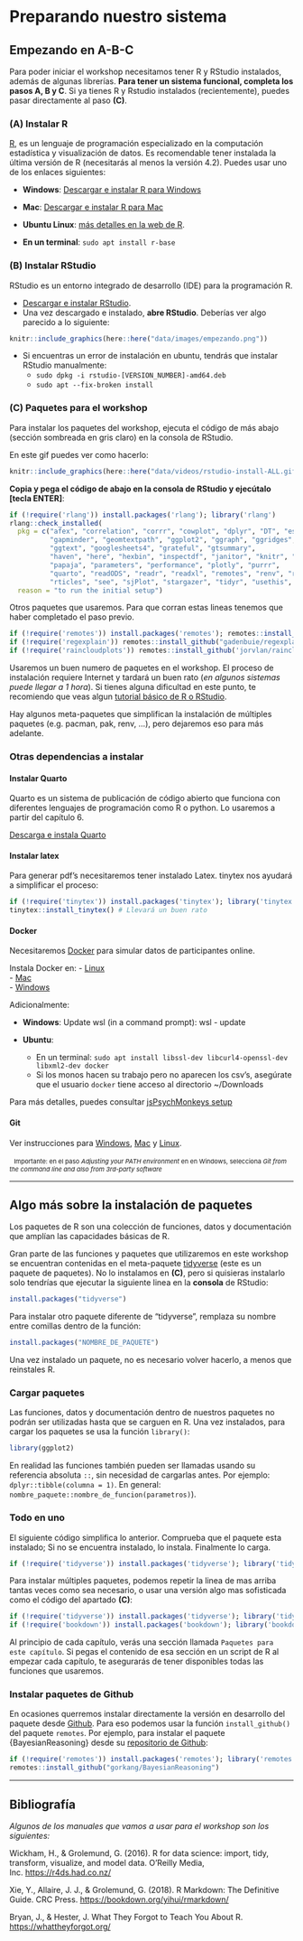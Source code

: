 # Preparando nuestro sistema {#preparando-sistema .unnumbered}

## Empezando en A-B-C {-}

Para poder iniciar el workshop necesitamos tener R y RStudio instalados, además de algunas librerías. **Para tener un sistema funcional, completa los pasos A, B y C**. Si ya tienes R y Rstudio instalados (recientemente), puedes pasar directamente al paso **(C)**.

### **(A)** Instalar R {.unnumbered}

[R](https://www.r-project.org/), es un lenguaje de programación especializado en la computación estadística y visualización de datos. Es recomendable tener instalada la última versión de R (necesitarás al menos la versión 4.2). Puedes usar uno de los enlaces siguientes:

-   **Windows**: [Descargar e instalar R para Windows](https://cran.r-project.org/bin/windows/base/)

-   **Mac**: [Descargar e instalar R para Mac](https://cran.r-project.org/bin/macosx/)

-   **Ubuntu Linux**: [más detalles en la web de R](https://cran.r-project.org/bin/linux/debian/). 

  + **En un terminal**: `sudo apt install r-base`  


### **(B)** Instalar RStudio {.unnumbered}

RStudio es un entorno integrado de desarrollo (IDE) para la programación R.

-   [Descargar e instalar RStudio](https://posit.co/download/rstudio-desktop/).
-   Una vez descargado e instalado, **abre RStudio**. Deberías ver algo parecido a lo siguiente:



```r
knitr::include_graphics(here::here("data/images/empezando.png"))
```

- Si encuentras un error de instalación en ubuntu, tendrás que instalar RStudio manualmente:
    + `sudo dpkg -i rstudio-[VERSION_NUMBER]-amd64.deb`
    + `sudo apt --fix-broken install`

### **(C)** Paquetes para el workshop {.unnumbered}

Para instalar los paquetes del workshop, ejecuta el código de más abajo (sección sombreada en gris claro) en la consola de RStudio.  

::: {.content-visible when-format="html"}

En este gif puedes ver como hacerlo:  

```r
knitr::include_graphics(here::here("data/videos/rstudio-install-ALL.gif"))
```

::: 

**Copia y pega el código de abajo en la consola de RStudio y ejecútalo [tecla ENTER]**:  

```r

if (!require('rlang')) install.packages('rlang'); library('rlang')
rlang::check_installed(
  pkg = c("afex", "correlation", "corrr", "cowplot", "dplyr", "DT", "esquisse",
          "gapminder", "geomtextpath", "ggplot2", "ggraph", "ggridges", "ggthemes", 
          "ggtext", "googlesheets4", "grateful", "gtsummary", 
          "haven", "here", "hexbin", "inspectdf", "janitor", "knitr", "lme4", 
          "papaja", "parameters", "performance", "plotly", "purrr", 
          "quarto", "readODS", "readr", "readxl", "remotes", "renv", "report", 
          "rticles", "see", "sjPlot", "stargazer", "tidyr", "usethis", "writexl"), 
  reason = "to run the initial setup")

```


Otros paquetes que usaremos. Para que corran estas lineas tenemos que haber completado el paso previo.  

```r

if (!require('remotes')) install.packages('remotes'); remotes::install_github('gorkang/jsPsychAdmin')
if (!require('regexplain')) remotes::install_github("gadenbuie/regexplain"); library('regexplain')
if (!require('raincloudplots')) remotes::install_github('jorvlan/raincloudplots'); library('raincloudplots')

```

Usaremos un buen numero de paquetes en el workshop. El proceso de instalación requiere Internet y tardará un buen rato (_en algunos sistemas puede llegar a 1 hora_). Si tienes alguna dificultad en este punto, te recomiendo que veas algun [tutorial básico de R o RStudio](https://www.youtube.com/watch?v=BvKETZ6kr9Q).  

Hay algunos meta-paquetes que simplifican la instalación de múltiples paquetes (e.g. pacman, pak, renv, ...), pero dejaremos eso para más adelante.   



### Otras dependencias a instalar

#### **Instalar Quarto**

Quarto es un sistema de publicación de código abierto que funciona con diferentes lenguajes de programación como R o python. Lo usaremos a partir del capítulo 6.    

[Descarga e instala Quarto](https://quarto.org/docs/get-started/)  


#### **Instalar latex**

Para generar pdf’s necesitaremos tener instalado Latex. tinytex nos ayudará a simplificar el proceso:

```r
if (!require('tinytex')) install.packages('tinytex'); library('tinytex')
tinytex::install_tinytex() # Llevará un buen rato
```


#### Docker

Necesitaremos [Docker](https://www.docker.com/) para simular datos de participantes online.

Instala Docker en:
  -   [Linux](https://docs.docker.com/desktop/install/linux-install/)  
  -   [Mac](https://docs.docker.com/desktop/install/mac-install/)  
  -   [Windows](https://docs.docker.com/desktop/install/windows-install/)  


Adicionalmente: 

- **Windows**: Update wsl (in a command prompt): wsl - update

- **Ubuntu**: 
    + En un terminal: `sudo apt install libssl-dev libcurl4-openssl-dev libxml2-dev docker`
    + Si los monos hacen su trabajo pero no aparecen los csv's, asegúrate que el usuario `docker` tiene acceso al directorio ~/Downloads

Para más detalles, puedes consultar [jsPsychMonkeys setup](https://gorkang.github.io/jsPsychR-manual/qmd/04-jsPsychMonkeys.html#setup)



#### Git

Ver instrucciones para [Windows](https://happygitwithr.com/install-git.html#install-git-windows), [Mac](https://happygitwithr.com/install-git.html#macos) y [Linux](https://happygitwithr.com/install-git.html#linux).  

|   <span style = "font-size: 11px;">Importante: en el paso *Adjusting your PATH environment* en en Windows, selecciona *Git from the command line and also from 3rd-party software*</span>  




------------------------------------------------------------------------

## Algo más sobre la instalación de paquetes {-}

Los paquetes de R son una colección de funciones, datos y documentación que amplían las capacidades básicas de R.  

Gran parte de las funciones y paquetes que utilizaremos en este workshop se encuentran contenidas en el meta-paquete [tidyverse](https://www.tidyverse.org/) (este es un paquete de paquetes). No lo instalamos en **(C)**, pero si quisieras instalarlo solo tendrías que ejecutar la siguiente linea en la **consola** de RStudio:  

```r
install.packages("tidyverse")
```

Para instalar otro paquete diferente de "tidyverse", remplaza su nombre entre comillas dentro de la función:

```r
install.packages("NOMBRE_DE_PAQUETE")
```

Una vez instalado un paquete, no es necesario volver hacerlo, a menos que reinstales R.

### Cargar paquetes {-}

Las funciones, datos y documentación dentro de nuestros paquetes no podrán ser utilizadas hasta que se carguen en R. Una vez instalados, para cargar los paquetes se usa la función `library()`:

```r
library(ggplot2)  
```

En realidad las funciones también pueden ser llamadas usando su referencia absoluta `::`, sin necesidad de cargarlas antes. Por ejemplo: `dplyr::tibble(columna = 1)`. En general: `nombre_paquete::nombre_de_funcion(parametros)`).  

### Todo en uno {-}

El siguiente código simplifica lo anterior. Comprueba que el paquete esta instalado; Si no se encuentra instalado, lo instala. Finalmente lo carga.

```r
if (!require('tidyverse')) install.packages('tidyverse'); library('tidyverse')  
```

Para instalar múltiples paquetes, podemos repetir la linea de mas arriba tantas veces como sea necesario, o usar una versión algo mas sofisticada como el código del apartado **(C)**:

```r
if (!require('tidyverse')) install.packages('tidyverse'); library('tidyverse')
if (!require('bookdown')) install.packages('bookdown'); library('bookdown')
```


Al principio de cada capítulo, verás una sección llamada `Paquetes para este capítulo`. Si pegas el contenido de esa sección en un script de R al empezar cada capítulo, te asegurarás de tener disponibles todas las funciones que usaremos.  



### Instalar paquetes de Github {-}

En ocasiones querremos instalar directamente la versión en desarrollo del paquete desde [Github](https://github.com/). Para eso podemos usar la función `install_github()` del paquete `remotes`. Por ejemplo, para instalar el paquete {BayesianReasoning} desde su [repositorio de Github](https://github.com/gorkang/BayesianReasoning):

```r
if (!require('remotes')) install.packages('remotes'); library('remotes')
remotes::install_github("gorkang/BayesianReasoning")
```

------------------------------------------------------------------------

## Bibliografía {.bibliografia .unnumbered}

*Algunos de los manuales que vamos a usar para el workshop son los siguientes:*

Wickham, H., & Grolemund, G. (2016). R for data science: import, tidy, transform, visualize, and model data. O'Reilly Media, Inc. <https://r4ds.had.co.nz/>

Xie, Y., Allaire, J. J., & Grolemund, G. (2018). R Markdown: The Definitive Guide. CRC Press. <https://bookdown.org/yihui/rmarkdown/>

Bryan, J., & Hester, J. What They Forgot to Teach You About R. <https://whattheyforgot.org/>
